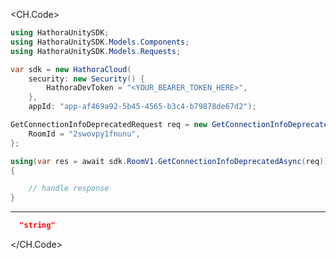 
<CH.Code>
```csharp GetConnectionInfoDeprecated.cs
using HathoraUnitySDK;
using HathoraUnitySDK.Models.Components;
using HathoraUnitySDK.Models.Requests;

var sdk = new HathoraCloud(
    security: new Security() {
        HathoraDevToken = "<YOUR_BEARER_TOKEN_HERE>",
    },
    appId: "app-af469a92-5b45-4565-b3c4-b79878de67d2");

GetConnectionInfoDeprecatedRequest req = new GetConnectionInfoDeprecatedRequest() {
    RoomId = "2swovpy1fnunu",
};

using(var res = await sdk.RoomV1.GetConnectionInfoDeprecatedAsync(req))
{

    // handle response
}
```
---

```json Example Response
  "string"
```
</CH.Code>
